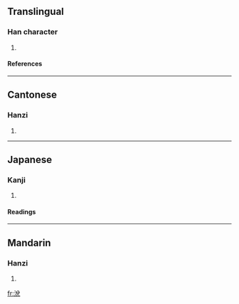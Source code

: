 ==Translingual==
===Han character===
{{Han char|rn=85|rad=水|as=07|sn=10|four=3811<sub>6</sub>|canj=水金口山 (ECRU)}}
# {{defn|Han|sort=水07}}
====References====
{{Han ref|kx=0627.060|dkj=17545|dj=1029.100|hdz=31633.040|uh=6D97|ud=28055|bh=D258|bd=53848}}

----
==Cantonese==
===Hanzi===
{{yue-hanzi|jyut=|y=seui3}}
# {{defn|Cantonese}}

----
==Japanese==
===Kanji===
{{ja-kanji|grade=|rs=水07}}
# {{defn|Japanese}} 
====Readings====
{{ja-readings|on=[[せい]] (sei), [[せつ]] (setsu), [[せち]] (sechi)|kun=[[ぬるまゆ]] (nurumayu)}}

----
==Mandarin==
===Hanzi===
{{cmn-hanzi|pin=[[shuì]] (shui4)|wg=shui<sup>4</sup>}}
# {{defn|Mandarin}}

[[fr:涗]]